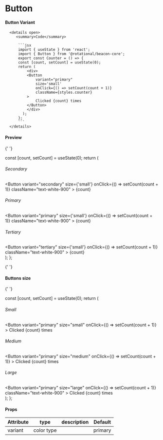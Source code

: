 # Button

#### Button Variant


      <details open>
         <summary>Code</summary>

          ```jsx
          import { useState } from 'react';
          import { Button } from '@rotational/beacon-core';
          export const Counter = () => {
          const [count, setCount] = useState(0);
          return (
              <div>
              <Button
                  variant="primary"
                  size='small'
                  onClick={() => setCount(count + 1)}
                  className={styles.counter}
              >
                  Clicked {count} times
              </Button>
              </div>
            );
          };
          ```
      </details>

#### Preview

{' '}

  const [count, setCount] = useState(0);
  return (
    <div className="grid grid-cols-5 gap-2 ">
      <div>
        <h6> Secondary </h6>
        <Button
          variant="secondary"
          size={'small'}
          onClick={() => setCount(count + 1)}
          className="text-white-900"
        >
          {count}
        </Button>
      </div>
      <div>
        <h6> Primary </h6>
        <Button
          variant="primary"
          size={'small'}
          onClick={() => setCount(count + 1)}
          className="text-white-900"
        >
          {count}
        </Button>
      </div>
      <div>
        <h6> Tertiary </h6>
        <Button
          variant="tertiary"
          size={'small'}
          onClick={() => setCount(count + 1)}
          className="text-white-900"
        >
          {count}
        </Button>
      </div>
    </div>
  );
};

<Counter />

{' '}

#### Buttons size

{' '}

  const [count, setCount] = useState(0);
  return (
    <div className="grid grid-cols-5 gap-2 ">
      <div>
        <h6> Small </h6>
        <Button
          variant="primary"
          size="small"
          onClick={() => setCount(count + 1)}
        >
          Clicked {count} times
        </Button>
      </div>
      <div>
        <h6> Medium </h6>
        <Button
          variant="primary"
          size="medium"
          onClick={() => setCount(count + 1)}
        >
          Clicked {count} times
        </Button>
      </div>
      <div>
        <h6> Large </h6>
        <Button
          variant="primary"
          size="large"
          onClick={() => setCount(count + 1)}
          className="text-white-900"
        >
          Clicked {count} times
        </Button>
      </div>
    </div>
  );
};

<BtnSize />

#### Props

| Attribute | type       | description | Default |
| --------- | ---------- | ----------- | ------- |
| variant   | color type |             | primary |
